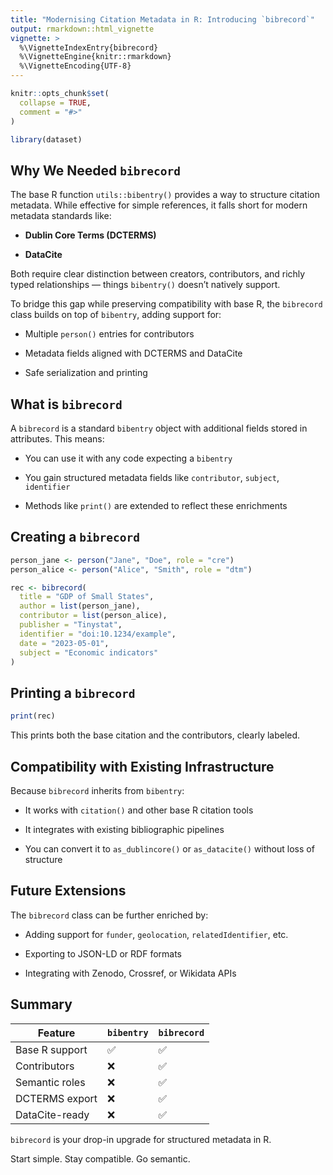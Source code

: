 ```yaml
---
title: "Modernising Citation Metadata in R: Introducing `bibrecord`"
output: rmarkdown::html_vignette
vignette: >
  %\VignetteIndexEntry{bibrecord}
  %\VignetteEngine{knitr::rmarkdown}
  %\VignetteEncoding{UTF-8}
---
```


```r
knitr::opts_chunk$set(
  collapse = TRUE,
  comment = "#>"
)
```

```r
library(dataset)
```

## Why We Needed `bibrecord`

The base R function `utils::bibentry()` provides a way to structure citation metadata. While effective for simple references, it falls short for modern metadata standards like:

-   **Dublin Core Terms (DCTERMS)**

-   **DataCite**

Both require clear distinction between creators, contributors, and richly typed relationships — things `bibentry()` doesn't natively support.

To bridge this gap while preserving compatibility with base R, the `bibrecord` class builds on top of `bibentry`, adding support for:

-   Multiple `person()` entries for contributors

-   Metadata fields aligned with DCTERMS and DataCite

-   Safe serialization and printing

## What is `bibrecord`

A `bibrecord` is a standard `bibentry` object with additional fields stored in attributes. This means:

-   You can use it with any code expecting a `bibentry`

-   You gain structured metadata fields like `contributor`, `subject`, `identifier`

-   Methods like `print()` are extended to reflect these enrichments

## Creating a `bibrecord`

```r
person_jane <- person("Jane", "Doe", role = "cre")
person_alice <- person("Alice", "Smith", role = "dtm")

rec <- bibrecord(
  title = "GDP of Small States",
  author = list(person_jane),
  contributor = list(person_alice),
  publisher = "Tinystat",
  identifier = "doi:10.1234/example",
  date = "2023-05-01",
  subject = "Economic indicators"
)
```


## Printing a `bibrecord`

```r
print(rec)
```

This prints both the base citation and the contributors, clearly labeled.

## Compatibility with Existing Infrastructure

Because `bibrecord` inherits from `bibentry`:

-   It works with `citation()` and other base R citation tools

-   It integrates with existing bibliographic pipelines

-   You can convert it to `as_dublincore()` or `as_datacite()` without loss of structure

## Future Extensions

The `bibrecord` class can be further enriched by:

-   Adding support for `funder`, `geolocation`, `relatedIdentifier`, etc.

-   Exporting to JSON-LD or RDF formats

-   Integrating with Zenodo, Crossref, or Wikidata APIs

## Summary

| Feature        | `bibentry` | `bibrecord` |
|----------------|------------|-------------|
| Base R support | ✅         | ✅          |
| Contributors   | ❌         | ✅          |
| Semantic roles | ❌         | ✅          |
| DCTERMS export | ❌         | ✅          |
| DataCite-ready | ❌         | ✅          |

`bibrecord` is your drop-in upgrade for structured metadata in R.

Start simple. Stay compatible. Go semantic.
